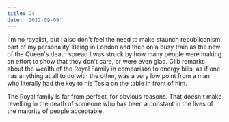 ```yaml
---
title: 24
date: '2022-09-09'
---
```


I'm no royalist, but I also don't feel the need to make staunch republicanism part of my personality. Being in London and then on a busy train as the new of the Queen's death spread I was struck by how many people were making an effort to show that they don't care, or were even glad. Glib remarks about the wealth of the Royal Family in comparison to energy bills, as if one has anything at all to do with the other, was a very low point from a man who literally had the key to his Tesla on the table in front of him.

The Royal family is far from perfect, for obvious reasons. That doesn't make revelling in the death of someone who has been a constant in the lives of the majority of people acceptable.
